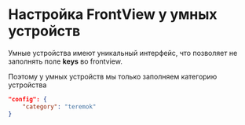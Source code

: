 # Настройка FrontView у умных устройств

Умные устройства имеют уникальный интерфейс, что позволяет не заполнять поле **keys** во frontview.

Поэтому у умных устройств мы только заполняем категорию устройства

```json
"config": {
    "category": "teremok"
}
```

